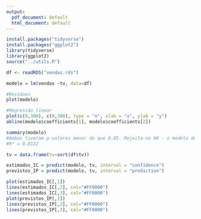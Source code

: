 ```yaml
---
output:
  pdf_document: default
  html_document: default
---
```


```r
install.packages("tidyverse")
install.packages("ggplot2")
library(tidyverse)
library(ggplot2)
source("../utils.R")
```

```r
df <- readRDS("vendas.rds")
```

```r
modelo = lm(vendas ~tv, data=df)

#Resíduos
plot(modelo)

#Regressão linear
plot(c(0,300), c(0,300), type = "n", xlab = "x", ylab = "y")
abline(modelo$coefficients[1], modelo$coefficients[2])
```

```r
summary(modelo)
#Ambos tiveram p-valores menor do que 0.05. Rejeita-se H0 - o modelo de regressão È significativo
#R² = 0.8122
```

```r
tv = data.frame(tv=sort(df$tv))

estimados_IC = predict(modelo, tv, interval = "confidence")
previstos_IP = predict(modelo, tv, interval = "prediction")

plot(estimados_IC[,1])
lines(estimados_IC[,2], col="#FF0000")
lines(estimados_IC[,3], col="#FF0000")
plot(previstos_IP[,1])
lines(previstos_IP[,2], col="#FF0000")
lines(previstos_IP[,3], col="#FF0000")
```